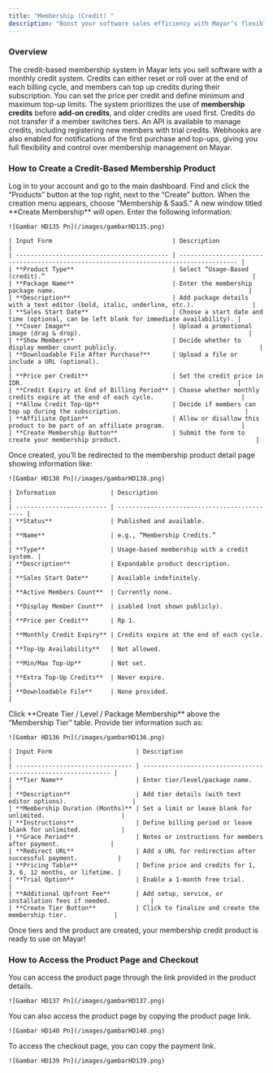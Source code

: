 ```yaml
---
title: "Membership (Credit) "
description: "Boost your software sales efficiency with Mayar’s flexible and easy-to-manage credit-based membership system!"
---
```


### Overview

The credit-based membership system in Mayar lets you sell software with a monthly credit system. Credits can either reset or roll over at the end of each billing cycle, and members can top up credits during their subscription. You can set the price per credit and define minimum and maximum top-up limits. The system prioritizes the use of **membership credits** before **add-on credits**, and older credits are used first. Credits do not transfer if a member switches tiers. An API is available to manage credits, including registering new members with trial credits. Webhooks are also enabled for notifications of the first purchase and top-ups, giving you full flexibility and control over membership management on Mayar.

### How to Create a Credit-Based Membership Product

<Steps>
  <Step title="Access the Mayar Dashboard">
    Log in to your account and go to the main dashboard.
  </Step>
  <Step title='Click "Products"'>
    Find and click the “Products” button at the top right, next to the “Create” button.
  </Step>
  <Step title='Select "Membership & SaaS"'>
    When the creation menu appears, choose “Membership & SaaS.” A new window titled **Create Membership** will open.
  </Step>
  <Step title="Fill in Membership Product Details">
    Enter the following information:

    ![Gambar HD135 Pn](/images/gambarHD135.png)

    | Input Form                                 | Description                                                                            |
    | ------------------------------------------ | -------------------------------------------------------------------------------------- |
    | **Product Type**                           | Select “Usage-Based (credit).”                                                         |
    | **Package Name**                           | Enter the membership package name.                                                     |
    | **Description**                            | Add package details with a text editor (bold, italic, underline, etc.).                |
    | **Sales Start Date**                       | Choose a start date and time (optional, can be left blank for immediate availability). |
    | **Cover Image**                            | Upload a promotional image (drag & drop).                                              |
    | **Show Members**                           | Decide whether to display member count publicly.                                       |
    | **Downloadable File After Purchase?**      | Upload a file or include a URL (optional).                                             |
    | **Price per Credit**                       | Set the credit price in IDR.                                                           |
    | **Credit Expiry at End of Billing Period** | Choose whether monthly credits expire at the end of each cycle.                        |
    | **Allow Credit Top-Up**                    | Decide if members can top up during the subscription.                                  |
    | **Affiliate Option**                       | Allow or disallow this product to be part of an affiliate program.                     |
    | **Create Membership Button**               | Submit the form to create your membership product.                                     |
  </Step>
  <Step title="Access Membership Product Details Page">
    Once created, you’ll be redirected to the membership product detail page showing information like:

    ![Gambar HD138 Pn](/images/gambarHD138.png)

    | Information               | Description                                  |
    | ------------------------- | -------------------------------------------- |
    | **Status**                | Published and available.                     |
    | **Name**                  | e.g., “Membership Credits.”                  |
    | **Type**                  | Usage-based membership with a credit system. |
    | **Description**           | Expandable product description.              |
    | **Sales Start Date**      | Available indefinitely.                      |
    | **Active Members Count**  | Currently none.                              |
    | **Display Member Count**  | isabled (not shown publicly).                |
    | **Price per Credit**      | Rp 1.                                        |
    | **Monthly Credit Expiry** | Credits expire at the end of each cycle.     |
    | **Top-Up Availability**   | Not allowed.                                 |
    | **Min/Max Top-Up**        | Not set.                                     |
    | **Extra Top-Up Credits**  | Never expire.                                |
    | **Downloadable File**     | None provided.                               |
  </Step>
  <Step title="Create Membership Tiers">
    Click **Create Tier / Level / Package Membership** above the “Membership Tier” table.
  </Step>
  <Step title="Fill in Tier Details">
    Provide tier information such as:

    ![Gambar HD136 Pn](/images/gambarHD136.png)

    | Input Form                       | Description                                                   |
    | -------------------------------- | ------------------------------------------------------------- |
    | **Tier Name**                    | Enter tier/level/package name.                                |
    | **Description**                  | Add tier details (with text editor options).                  |
    | **Membership Duration (Months)** | Set a limit or leave blank for unlimited.                     |
    | **Instructions**                 | Define billing period or leave blank for unlimited.           |
    | **Grace Period**                 | Notes or instructions for members after payment.              |
    | **Redirect URL**                 | Add a URL for redirection after successful payment.           |
    | **Pricing Table**                | Define price and credits for 1, 3, 6, 12 months, or lifetime. |
    | **Trial Option**                 | Enable a 1-month free trial.                                  |
    | **Additional Upfront Fee**       | Add setup, service, or installation fees if needed.           |
    | **Create Tier Button**           | Click to finalize and create the membership tier.             |
  </Step>
  <Step title="Done!">
    Once tiers and the product are created, your membership credit product is ready to use on Mayar!
  </Step>
</Steps>

### How to Access the Product Page and Checkout

<Steps>
  <Step title="Access Product Page">
    You can access the product page through the link provided in the product details.

    ![Gambar HD137 Pn](/images/gambarHD137.png)
  </Step>
  <Step title="Copy Product Page Link">
    You can also access the product page by copying the product page link.

    ![Gambar HD140 Pn](/images/gambarHD140.png)
  </Step>
  <Step title="Access Checkout Page">
    To access the checkout page, you can copy the payment link.

    ![Gambar HD139 Pn](/images/gambarHD139.png)
  </Step>
</Steps>